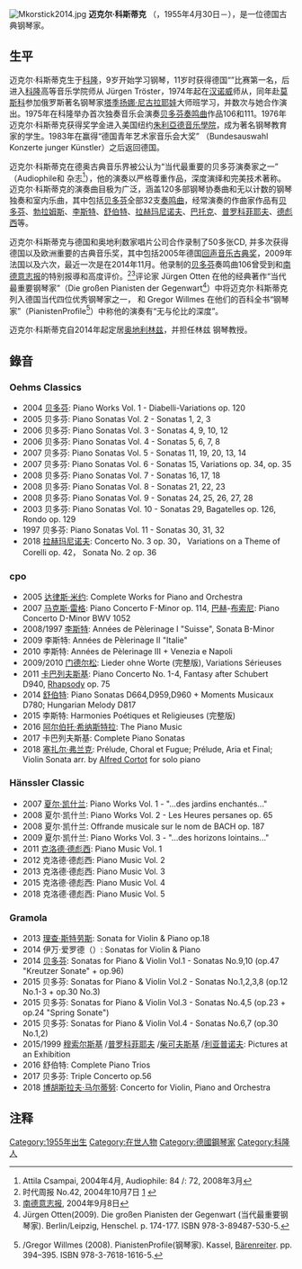 {{NoteTA
| G1 = Music
}}[[File:Mkorstick2014.jpg|thumb]]
'''迈克尔·科斯蒂克''' （{{lang-de|Michael Korstick}}，1955年4月30日－），是一位德国古典钢琴家。

== 生平 ==

迈克尔·科斯蒂克生于[[科隆|科隆]]，9岁开始学习钢琴，11岁时获得德国“{{link-de|青年音乐家|Jugend musiziert}}”比赛第一名，后进入[[科隆|科隆]]高等音乐学院师从 Jürgen Tröster，1974年起在[[汉诺威|汉诺威]]师从{{link-en|汉斯·雷格拉夫|Hans Leygraf}}，同年赴[[莫斯科|莫斯科]]参加俄罗斯著名钢琴家[[塔季扬娜·尼古拉耶娃|塔季扬娜·尼古拉耶娃]]大师班学习，并数次与她合作演出。1975年在科隆举办首次独奏音乐会演奏[[贝多芬|贝多芬]][[奏鸣曲|奏鸣曲]]作品106和111。1976年迈克尔·科斯蒂克获得奖学金进入美国纽约[[朱利亞德音乐學院|朱利亞德音乐學院]]，成为著名钢琴教育家{{link-en|萨沙·葛罗德尼斯基|Sascha Gorodnitzki}}的学生。1983年在赢得“德国青年艺术家音乐会大奖” （Bundesauswahl Konzerte junger Künstler）之后返回德国。

迈克尔·科斯蒂克在德奥古典音乐界被公认为“当代最重要的贝多芬演奏家之一” （Audiophile和 {{link-de|Fono Forum|Fono Forum}} 杂志<ref>Attila Csampai, 2004年4月, Audiophile: 84 /{{link-de|Fono Forum|Fono Forum}}: 72, 2008年3月</ref>），他的演奏以严格尊重作品，深度演绎和完美技术著称。迈克尔·科斯蒂克的演奏曲目极为广泛，涵盖120多部钢琴协奏曲和无以计数的钢琴独奏和室内乐曲，其中包括[[贝多芬|贝多芬]]全部32支[[奏鸣曲|奏鸣曲]]，经常演奏的作曲家作品有[[贝多芬|贝多芬]]、[[勃拉姆斯|勃拉姆斯]]、[[李斯特·费伦茨|李斯特]]、[[舒伯特|舒伯特]]、[[拉赫玛尼诺夫|拉赫玛尼诺夫]]、[[巴托克|巴托克]]、[[普罗科菲耶夫|普罗科菲耶夫]]、[[德彪西|德彪西]]等。

迈克尔·科斯蒂克与德国和奥地利数家唱片公司合作录制了50多张CD, 并多次获得德国以及欧洲重要的古典音乐奖，其中包括2005年德国[[回声音乐古典奖|回声音乐古典奖]]，2009年法国{{link-en|戛纳MIDEM古典音乐奖|Cannes Classical Awards}}以及六次{{link-de|德国唱片评论家奖|Preis der deutschen Schallplattenkritik}}，最近一次是在2014年11月。他录制的[[贝多芬|贝多芬]]奏鸣曲106曾受到{{link-en|德国时代周报|Die Zeit}}和[[南德意志报|南德意志报]]的特别报導和高度评价。<ref>时代周报 No.42, 2004年10月7日 [http://www.zeit.de/2004/42/M-Korstick] {{Wayback|url=http://www.zeit.de/2004/42/M-Korstick |date=20180414011933 }}</ref><ref>[[南德意志报|南德意志报]], 2004年9月8日</ref>评论家 Jürgen Otten 在他的经典著作“当代最重要钢琴家”（Die großen Pianisten der Gegenwart<ref>Jürgen Otten(2009). Die großen Pianisten der Gegenwart (当代最重要钢琴家). Berlin/Leipzig, Henschel. p. 174-177. ISBN 978-3-89487-530-5.</ref>）中将迈克尔·科斯蒂克列入德国当代四位优秀钢琴家之一，{{link-de|Ingo Harden|Ingo Harden}} 和 Gregor Willmes 在他们的百科全书“钢琴家”（PianistenProfile<ref>{{link-de|Ingo Harden|Ingo Harden}}/Gregor Willmes (2008). PianistenProfile(钢琴家). Kassel, [[貝倫賴特出版社|Bärenreiter]]. pp. 394–395. ISBN 978-3-7618-1616-5.</ref>）中称他的演奏有“无与伦比的深度”。

迈克尔·科斯蒂克自2014年起定居[[奥地利|奥地利]][[林兹|林兹]]，并担任林兹 {{link-de|安东·布鲁克纳音乐艺术大学|Anton Bruckner Privatuniversität}}钢琴教授。

== 錄音 ==

=== Oehms Classics ===
* 2004 [[贝多芬|贝多芬]]: Piano Works Vol. 1 - Diabelli-Variations op. 120
* 2005 贝多芬: Piano Sonatas Vol. 2 - Sonatas 1, 2, 3
* 2006 贝多芬: Piano Sonatas Vol. 3 - Sonatas 4, 9, 10, 12
* 2006 贝多芬: Piano Sonatas Vol. 4 - Sonatas 5, 6, 7, 8
* 2007 贝多芬: Piano Sonatas Vol. 5 - Sonatas 11, 19, 20, 13, 14
* 2007 贝多芬: Piano Sonatas Vol. 6 - Sonatas 15, Variations op. 34, op. 35
* 2008 贝多芬: Piano Sonatas Vol. 7 - Sonatas 16, 17, 18
* 2008 贝多芬: Piano Sonatas Vol. 8 - Sonatas 21, 22, 23
* 2008 贝多芬: Piano Sonatas Vol. 9 - Sonatas 24, 25, 26, 27, 28
* 2003 贝多芬: Piano Sonatas Vol. 10 - Sonatas 29, Bagatelles op. 126, Rondo op. 129
* 1997 贝多芬: Piano Sonatas Vol. 11 - Sonatas 30, 31, 32
* 2018 [[拉赫玛尼诺夫|拉赫玛尼诺夫]]: Concerto No. 3 op. 30， Variations on a Theme of Corelli op. 42， Sonata No. 2 op. 36

=== cpo ===
* 2005 [[达律斯·米约|达律斯·米约]]: Complete Works for Piano and Orchestra
* 2007 [[马克斯·雷格|马克斯·雷格]]: Piano Concerto F-Minor op. 114, [[巴赫|巴赫]]-[[布索尼|布索尼]]: Piano Concerto D-Minor BWV 1052
* 2008/1997 [[李斯特·费伦茨|李斯特]]: Années de Pèlerinage I  "Suisse", Sonata B-Minor
* 2009 李斯特: Années de Pèlerinage II "Italie"
* 2010 李斯特: Années de Pèlerinage III  +  Venezia e Napoli
* 2009/2010 [[门德尔松|门德尔松]]: Lieder ohne Worte (完整版), Variations Sérieuses
* 2011 [[卡巴列夫斯基|卡巴列夫斯基]]: Piano Concerto No. 1-4, Fantasy after Schubert D940, [[Rhapsody|Rhapsody]] op. 75
* 2014 [[舒伯特|舒伯特]]: Piano Sonatas D664,D959,D960 + Moments Musicaux D780; Hungarian Melody D817
* 2015 李斯特: Harmonies Poétiques et Religieuses (完整版)
* 2016 [[阿尔伯托·希纳斯特拉|阿尔伯托·希纳斯特拉]]: The Piano Music
* 2017 卡巴列夫斯基: Complete Piano Sonatas
* 2018 [[塞扎尔·弗兰克|塞扎尔·弗兰克]]: Prélude, Choral et Fugue; Prélude, Aria et Final; Violin Sonata arr. by [[Alfred_Cortot|Alfred Cortot]] for solo piano

=== Hänssler Classic ===
* 2007 [[夏尔·凯什兰|夏尔·凯什兰]]: Piano Works Vol. 1 - "...des jardins enchantés..."
* 2008 夏尔·凯什兰: Piano Works Vol. 2 - Les Heures persanes op. 65
* 2008 夏尔·凯什兰: Offrande musicale sur le nom de BACH op. 187
* 2009 夏尔·凯什兰: Piano Works Vol. 3 - "...des horizons lointains..."
* 2011 [[克洛德·德彪西|克洛德·德彪西]]:  Piano Music Vol. 1
* 2012 克洛德·德彪西:  Piano Music Vol. 2
* 2013 克洛德·德彪西:  Piano Music Vol. 3
* 2015 克洛德·德彪西:  Piano Music Vol. 4
* 2018 克洛德·德彪西:  Piano Music Vol. 5

=== Gramola ===
* 2013 [[理查·斯特劳斯|理查·斯特劳斯]]:  Sonata for Violin & Piano op.18
* 2014 伊万·爱罗德（{{link-en|Iván Eröd|Iván Eröd}}）:  Sonatas for Violin & Piano
* 2014 [[贝多芬|贝多芬]]: Sonatas for Piano & Violin Vol.1 - Sonatas No.9,10 (op.47 "Kreutzer Sonate" + op.96)
* 2015 贝多芬: Sonatas for Piano & Violin Vol.2 - Sonatas No.1,2,3,8 (op.12 No.1-3 + op.30 No.3)
* 2015 贝多芬: Sonatas for Piano & Violin Vol.3 - Sonatas No.4,5 (op.23 + op.24 "Spring Sonate")
* 2015 贝多芬: Sonatas for Piano & Violin Vol.4 - Sonatas No.6,7 (op.30 No.1,2)
* 2015/1999 [[穆索尔斯基|穆索尔斯基]] /[[普罗科菲耶夫|普罗科菲耶夫]] /[[柴可夫斯基|柴可夫斯基]] /[[利亚普诺夫|利亚普诺夫]]: Pictures at an Exhibition
* 2016 舒伯特: Complete Piano Trios
* 2017 贝多芬: Triple Concerto op.56
* 2018 [[博胡斯拉夫·马尔蒂努|博胡斯拉夫·马尔蒂努]]: Concerto for Violin, Piano and Orchestra

== 注释 ==
<references/>

[[Category:1955年出生|Category:1955年出生]]
[[Category:在世人物|Category:在世人物]]
[[Category:德國鋼琴家|Category:德國鋼琴家]]
[[Category:科隆人|Category:科隆人]]